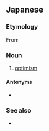 ==Japanese==
{{ja-kanjitab|らく|k1=らっ|かん|しゅ|ぎ|yomi=on}}

===Etymology===
From {{suffix|楽観|主義|t1=[[optimism]]|t2=[[-ism]]|lang=ja|sort=らっかんしゅぎ}}

===Noun===
{{ja-noun|らっかんしゅぎ}}

# [[optimism]]

====Antonyms====
* {{ja-r|悲観主義|ひかんしゅぎ|gloss=[[pessimism]]}}

===See also===
* {{ja-r|楽観主義者|らっかんしゅぎしゃ|gloss=[[optimist]]}}
